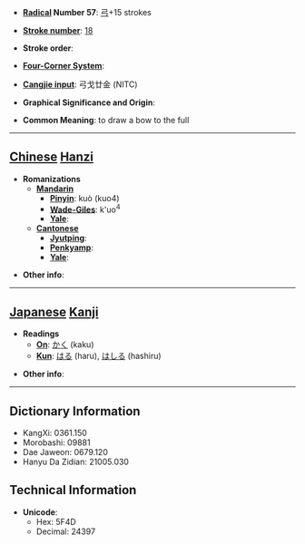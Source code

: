 * '''[[Wiktionary:Chinese radical index| Radical]] Number 57''': [[Wiktionary:Chinese radical index 弓|弓]]+15 strokes

* '''[[Wiktionary:Chinese total strokes index|Stroke number]]''': [[Wiktionary:Chinese total strokes index 18|18]]

* '''Stroke order''': 

* '''[[Wiktionary:Chinese four corner index|Four-Corner System]]''': 

* '''[[Wiktionary:Chinese Cangjie index|Cangjie input]]''': 弓戈廿金 (NITC)

* '''Graphical Significance and Origin''': 

* '''Common Meaning''': to draw a bow to the full

----

== [[Chinese]] [[Hanzi]] ==

* '''Romanizations'''
** '''[[Mandarin]]'''
*** '''[[Pinyin]]''': kuò (kuo4)
*** '''[[Wade-Giles]]''': k'uo<sup>4</sup>
*** '''[[Yale]]''': 
** '''[[Cantonese]]'''
*** '''[[Jyutping]]''':
*** '''[[Penkyamp]]''': 
*** '''[[Yale]]''': 

* '''Other info''': 

----

== [[Japanese]] [[Kanji]] ==

* '''Readings'''
** '''[[On]]''': [[かく]] (kaku)
** '''[[Kun]]''': [[はる]] (haru), [[はしる]] (hashiru)

* '''Other info''':  

----

== Dictionary Information ==

* KangXi: 0361.150
* Morobashi: 09881
* Dae Jaweon: 0679.120
* Hanyu Da Zidian: 21005.030

== Technical Information ==

* '''Unicode''':
** Hex: 5F4D
** Decimal: 24397